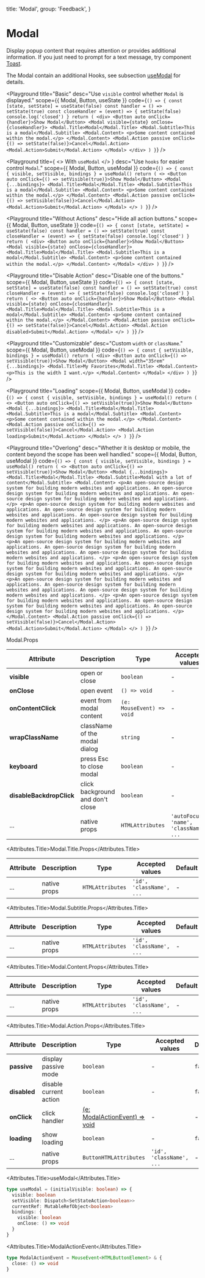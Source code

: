 
  title: 'Modal',
  group: 'Feedback',
}

# Modal

Display popup content that requires attention or provides additional information.
If you just need to prompt for a text message, try component [Toast](/components/toast).

The Modal contain an additional Hooks, see subsection [useModal](/hooks/use-modal) for details.

<Playground
  title="Basic"
  desc="Use `visible` control whether `Modal` is displayed."
  scope={{ Modal, Button, useState }}
  code={`
() => {
  const [state, setState] = useState(false)
  const handler = () => setState(true)
  const closeHandler = (event) => {
    setState(false)
    console.log('closed')
  }
  return (
    <div>
      <Button auto onClick={handler}>Show Modal</Button>
      <Modal visible={state} onClose={closeHandler}>
        <Modal.Title>Modal</Modal.Title>
        <Modal.Subtitle>This is a modal</Modal.Subtitle>
        <Modal.Content>
          <p>Some content contained within the modal.</p>
        </Modal.Content>
        <Modal.Action passive onClick={() => setState(false)}>Cancel</Modal.Action>
        <Modal.Action>Submit</Modal.Action>
      </Modal>
    </div>
  )
}
`}
/>

<Playground
  title={
    <>
      With <Code>useModal</Code>
    </>
  }
  desc="Use `hooks` for easier control `Modal`."
  scope={{ Modal, Button, useModal }}
  code={`
() => {
  const { visible, setVisible, bindings } = useModal()
  return (
    <>
      <Button auto onClick={() => setVisible(true)}>Show Modal</Button>
      <Modal {...bindings}>
        <Modal.Title>Modal</Modal.Title>
        <Modal.Subtitle>This is a modal</Modal.Subtitle>
        <Modal.Content>
          <p>Some content contained within the modal.</p>
        </Modal.Content>
        <Modal.Action passive onClick={() => setVisible(false)}>Cancel</Modal.Action>
        <Modal.Action>Submit</Modal.Action>
      </Modal>
    </>
  )
}
`}
/>

<Playground
  title="Without Actions"
  desc="Hide all action buttons."
  scope={{ Modal, Button, useState }}
  code={`
() => {
  const [state, setState] = useState(false)
  const handler = () => setState(true)
  const closeHandler = (event) => {
    setState(false)
    console.log('closed')
  }
  return (
    <div>
      <Button auto onClick={handler}>Show Modal</Button>
      <Modal visible={state} onClose={closeHandler}>
        <Modal.Title>Modal</Modal.Title>
        <Modal.Subtitle>This is a modal</Modal.Subtitle>
        <Modal.Content>
          <p>Some content contained within the modal.</p>
        </Modal.Content>
      </Modal>
    </div>
  )
}
`}
/>

<Playground
  title="Disable Action"
  desc="Disable one of the buttons."
  scope={{ Modal, Button, useState }}
  code={`
() => {
  const [state, setState] = useState(false)
  const handler = () => setState(true)
  const closeHandler = (event) => {
    setState(false)
    console.log('closed')
  }
  return (
    <>
      <Button auto onClick={handler}>Show Modal</Button>
      <Modal visible={state} onClose={closeHandler}>
        <Modal.Title>Modal</Modal.Title>
        <Modal.Subtitle>This is a modal</Modal.Subtitle>
        <Modal.Content>
          <p>Some content contained within the modal.</p>
        </Modal.Content>
        <Modal.Action passive onClick={() => setState(false)}>Cancel</Modal.Action>
        <Modal.Action disabled>Submit</Modal.Action>
      </Modal>
    </>
  )
}
`}
/>

<Playground
  title="Customizable"
  desc="Custom `width` or `className`."
  scope={{ Modal, Button, useModal }}
  code={`
() => {
  const { setVisible, bindings } = useModal()
  return (
    <div>
      <Button auto onClick={() => setVisible(true)}>Show Modal</Button>
      <Modal width="35rem" {...bindings}>
        <Modal.Title>My Favorites</Modal.Title>
        <Modal.Content>
          <p>This is the width I want.</p>
        </Modal.Content>
      </Modal>
    </div>
  )
}
`}
/>

<Playground
  title="Loading"
  scope={{ Modal, Button, useModal }}
  code={`
() => {
  const { visible, setVisible, bindings } = useModal()
  return (
    <>
      <Button auto onClick={() => setVisible(true)}>Show Modal</Button>
      <Modal {...bindings}>
        <Modal.Title>Modal</Modal.Title>
        <Modal.Subtitle>This is a modal</Modal.Subtitle>
        <Modal.Content>
          <p>Some content contained within the modal.</p>
        </Modal.Content>
        <Modal.Action passive onClick={() => setVisible(false)}>Cancel</Modal.Action>
        <Modal.Action loading>Submit</Modal.Action>
      </Modal>
    </>
  )
}
`}
/>

<Playground
  title="Overlong"
  desc="Whether it is desktop or mobile, the content beyond the scope has been well handled."
  scope={{ Modal, Button, useModal }}
  code={`
() => {
  const { visible, setVisible, bindings } = useModal()
  return (
    <>
      <Button auto onClick={() => setVisible(true)}>Show Modal</Button>
      <Modal {...bindings}>
        <Modal.Title>Modal</Modal.Title>
        <Modal.Subtitle>Modal with a lot of content</Modal.Subtitle>
        <Modal.Content>
          <p>An open-source design system for building modern websites and applications.
          An open-source design system for building modern websites and applications.
          An open-source design system for building modern websites and applications. </p>
          <p>An open-source design system for building modern websites and applications.
          An open-source design system for building modern websites and applications.
          An open-source design system for building modern websites and applications. </p>
          <p>An open-source design system for building modern websites and applications.
          An open-source design system for building modern websites and applications.
          An open-source design system for building modern websites and applications. </p>
          <p>An open-source design system for building modern websites and applications.
          An open-source design system for building modern websites and applications.
          An open-source design system for building modern websites and applications. </p>
          <p>An open-source design system for building modern websites and applications.
          An open-source design system for building modern websites and applications.
          An open-source design system for building modern websites and applications. </p>
          <p>An open-source design system for building modern websites and applications.
          An open-source design system for building modern websites and applications.
          An open-source design system for building modern websites and applications. </p>
          <p>An open-source design system for building modern websites and applications.
          An open-source design system for building modern websites and applications.
          An open-source design system for building modern websites and applications. </p>
        </Modal.Content>
        <Modal.Action passive onClick={() => setVisible(false)}>Cancel</Modal.Action>
        <Modal.Action>Submit</Modal.Action>
      </Modal>
    </>
  )
}
`}
/>

<Attributes edit="/app/components/modal.mdx">
<Attributes.Title>Modal.Props</Attributes.Title>

| Attribute                | Description                      | Type                      | Accepted values                         | Default |
| ------------------------ | -------------------------------- | ------------------------- | --------------------------------------- | ------- |
| **visible**              | open or close                    | `boolean`                 | -                                       | `false` |
| **onClose**              | open event                       | `() => void`              | -                                       | -       |
| **onContentClick**       | event from modal content         | `(e: MouseEvent) => void` | -                                       | -       |
| **wrapClassName**        | className of the modal dialog    | `string`                  | -                                       | -       |
| **keyboard**             | press Esc to close modal         | `boolean`                 | -                                       | `true`  |
| **disableBackdropClick** | click background and don't close | `boolean`                 | -                                       | `false` |
| ...                      | native props                     | `HTMLAttributes`          | `'autoFocus', 'name', 'className', ...` | -       |

<Attributes.Title>Modal.Title.Props</Attributes.Title>

| Attribute | Description  | Type             | Accepted values          | Default |
| --------- | ------------ | ---------------- | ------------------------ | ------- |
| ...       | native props | `HTMLAttributes` | `'id', 'className', ...` | -       |

<Attributes.Title>Modal.Subtitle.Props</Attributes.Title>

| Attribute | Description  | Type             | Accepted values          | Default |
| --------- | ------------ | ---------------- | ------------------------ | ------- |
| ...       | native props | `HTMLAttributes` | `'id', 'className', ...` | -       |

<Attributes.Title>Modal.Content.Props</Attributes.Title>

| Attribute | Description  | Type             | Accepted values          | Default |
| --------- | ------------ | ---------------- | ------------------------ | ------- |
| ...       | native props | `HTMLAttributes` | `'id', 'className', ...` | -       |

<Attributes.Title>Modal.Action.Props</Attributes.Title>

| Attribute    | Description            | Type                                               | Accepted values          | Default |
| ------------ | ---------------------- | -------------------------------------------------- | ------------------------ | ------- |
| **passive**  | display passive mode   | `boolean`                                          | -                        | `false` |
| **disabled** | disable current action | `boolean`                                          | -                        | `false` |
| **onClick**  | click handler          | [(e: ModalActionEvent) => void](#modalactionevent) | -                        | -       |
| **loading**  | show loading           | `boolean`                                          | -                        | `false` |
| ...          | native props           | `ButtonHTMLAttributes`                             | `'id', 'className', ...` | -       |

<Attributes.Title>useModal</Attributes.Title>

```ts
type useModal = (initialVisible: boolean) => {
  visible: boolean
  setVisible: Dispatch<SetStateAction<boolean>>
  currentRef: MutableRefObject<boolean>
  bindings: {
    visible: boolean
    onClose: () => void
  }
}
```

<Attributes.Title>ModalActionEvent</Attributes.Title>

```ts
type ModalActionEvent = MouseEvent<HTMLButtonElement> & {
  close: () => void
}
```

</Attributes>
